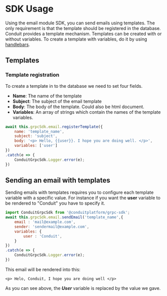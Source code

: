 # SDK Usage
Using the email module SDK, you can send emails using templates. The only requirement is that the template should be registered in the database.
Conduit provides a template mechanism. Templates can be created with or without variables.
To create a template with variables, do it by using [handlebars](https://handlebarsjs.com/guide/).
## Templates

### Template registration
To create a template in to the database we need to set four fields.
- **Name**: The name of the template
- **Subject**: The subject of the email template
- **Body**: The body of the template. Could also be html document.
- **Variables**: An array of strings which contain the names of the template variables.
```jsx title="Template registration"
await this.grpcSdk.email.registerTemplate({
    name: 'template_name',
    subject: 'subject',
    body: '<p> Hello, {{user}}. I hope you are doing well. </p>',
    variables: ['user']
})
.catch(e => {
    ConduitGrpcSdk.Logger.error(e);
})
```

## Sending an email with templates
Sending emails with templates requires you to configure each template variable with a specific value.
For instance if you want the **user** variable to be rendered to "Conduit" you have to specify it.
```jsx title="Send an email"
import ConduitGrpcSdk from '@conduitplatform/grpc-sdk';
await this.grpcSdk.email.sendEmail('template_name',{
    email : 'mail@example.com',
    sender: 'sendermail@example.com',
    variables: {
        user : 'Conduit',
    }
})
.catch(e => {
    ConduitGrpcSdk.Logger.error(e);
})
```

This email will be rendered into this:
```
<p> Helo, Conduit, I hope you are doing well </p>
```

As you can see above, the ***User*** variable is replaced by the value we gave.